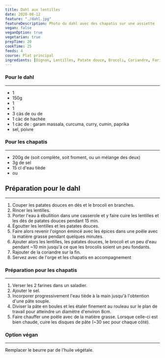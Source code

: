 ```yaml
---
title: Dahl aux lentilles
date: 2020-08-12
feature: "./dahl.jpg"
featureDescription: Photo du dahl avec des chapatis sur une assiette
vegan: false
veganOption: true
vegetarian: true
prepTime: 20
cookTime: 25
feeds: 4
course: Plat principal
ingredients: [Oignon, Lentilles, Patate douce, Brocoli, Coriandre, Farine, Beurre, Huile végétale]
---
```


<Ingredients>

### Pour le dahl
---

- 1 <Ing id="oignon"/>
- 150g <Ing id="lentilles"/>
- 1 <Ing id="patate douce"/>
- 1 <Ing id="brocoli"/>
- 3 càs de <Ing id="beurre"/> ou de <Ing id="huile végétale"/>
- 1 càc de <Ing id="coriandre"/> hachée
- 1 càc de : garam massala, curcuma, curry, cumin, paprika
- sel, poivre

### Pour les chapatis
---

- 200g de <Ing id="farine"/> (soit complète, soit froment, ou un mélange des deux)
- 3g de sel
- 15 cl d'eau tiède
- <Ing id="beurre"/> ou <Ing id="huile végétale"/>

</Ingredients>

## Préparation pour le dahl
---

1. Couper les patates douces en dés et le brocoli en branches.
2. Rincer les lentilles.
3. Porter l'eau à ébullition dans une casserole et y faire cuire les
lentilles et les dés de patates douces pendant 15 min.
4. Égoutter les lentilles et les patates douces.
5. Faire alors revenir l'oignon émincé avec les épices dans une poêle avec la matière grasse pendant quelques minutes.
6. Ajouter alors les lentilles, les patates douces, le brocoli et un peu d'eau
pendant ~10 min jusqu'à ce que les brocolis soient un peu fondants.
7. Rajouter de la coriandre sur la fin.
8. Servez avec de l'orge et les chapatis en accompagnement

### Préparation pour les chapatis
---

1. Verser les 2 farines dans un saladier.
2. Ajouter le sel.
3. Incorporer progressivement l'eau tiède à la main jusqu'à l'obtention d'une pâte souple.
4. Diviser la pâte en boules et les étaler finement au rouleau sur le plan de travail pour atteindre un diamètre d'environ 8cm.
5. Faire chauffer une poêle avec de la matière grasse. Lorsque celle-ci est bien
chaude, cuire les disques de pâte (~30 sec pour chaque côté).

### Option végan
---

Remplacer le beurre par de l'huile végétale.
